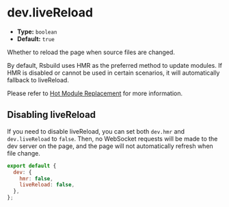 # dev.liveReload

- **Type:** `boolean`
- **Default:** `true`

Whether to reload the page when source files are changed.

By default, Rsbuild uses HMR as the preferred method to update modules. If HMR is disabled or cannot be used in certain scenarios, it will automatically fallback to liveReload.

Please refer to [Hot Module Replacement](/guide/advanced/hmr) for more information.

## Disabling liveReload

If you need to disable liveReload, you can set both `dev.hmr` and `dev.liveReload` to `false`. Then, no WebSocket requests will be made to the dev server on the page, and the page will not automatically refresh when file change.

```js
export default {
  dev: {
    hmr: false,
    liveReload: false,
  },
};
```
